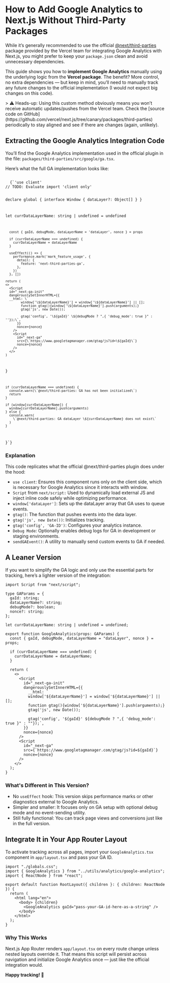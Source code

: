 
<Hero post={data} />

# How to Add Google Analytics to Next.js Without Third-Party Packages

While it’s generally recommended to use the official [@next/third-parties](https://github.com/vercel/next.js/tree/canary/packages/third-parties)
package provided by the Vercel team for integrating Google Analytics with Next.js, you might prefer to keep your `package.json`
clean and avoid unnecessary dependencies.

This guide shows you how to **implement Google Analytics** manually using the underlying logic from the **Vercel package**.
The benefit? More control, no extra dependencies — but keep in mind, you’ll need to manually track any future changes to the
official implementation (I would not expect big changes on this code).

<Note>
  > ⚠️ Heads-up: Using this custom method obviously means you won’t receive automatic updates/pushes from the Vercel
  team. Check the [source code on GitHub](https://github.com/vercel/next.js/tree/canary/packages/third-parties)
  periodically to stay aligned and see if there are changes (again, unlikely).
</Note>

## Extracting the Google Analytics Integration Code

You’ll find the Google Analytics implementation used in the official plugin in the file:
`packages/third-parties/src/google/ga.tsx`.

Here’s what the full GA implementation looks like:

<Code lang="tsx" title="packages/third-parties/src/google/ga.tsx">
  {`'use client'
// TODO: Evaluate import 'client only'


declare global {
interface Window {
dataLayer?: Object[]
}
}

  let currDataLayerName: string | undefined = undefined

      const { gaId, debugMode, dataLayerName = 'dataLayer', nonce } = props

      if (currDataLayerName === undefined) {
        currDataLayerName = dataLayerName
      }

      useEffect(() => {
        performance.mark('mark_feature_usage', {
          detail: {
            feature: 'next-third-parties-ga',
          },
        })
      }, [])

    return (
    <>
      <Script
      id="_next-ga-init"
      dangerouslySetInnerHTML={{
      __html: \`
            window['\${dataLayerName}'] = window['\${dataLayerName}'] || [];
            function gtag(){window['\${dataLayerName}'].push(arguments);}
            gtag('js', new Date());

            gtag('config', '\${gaId}' \${debugMode ? ",{ 'debug_mode': true }" : ''});\`,
          }}
          nonce={nonce}
        />
        <Script
          id="_next-ga"
          src={\`https://www.googletagmanager.com/gtag/js?id=\${gaId}\`}
          nonce={nonce}
        />
      </>
    )
  }

    if (currDataLayerName === undefined) {
      console.warn(\`@next/third-parties: GA has not been initialized\`)
      return
    }

    if (window[currDataLayerName]) {
      window[currDataLayerName].push(arguments)
    } else {
      console.warn(
        \`@next/third-parties: GA dataLayer \${currDataLayerName} does not exist\`
      )
    }
  }`}
</Code>

### Explanation

This code replicates what the official @next/third-parties plugin does under the hood:

- `use client`: Ensures this component runs only on the client side, which is necessary for Google Analytics since it interacts with window.
- `Script` from `next/script:` Used to dynamically load external JS and inject inline code safely while optimizing performance.
- `window['dataLayer']`: Sets up the dataLayer array that GA uses to queue events.
- `gtag()`: The function that pushes events into the data layer.
- `gtag('js', new Date())`: Initializes tracking.
- `gtag('config', 'GA-ID')`: Configures your analytics instance.
- `Debug Mode`: Optionally enables debug logs for GA in development or staging environments.
- `sendGAEvent()`: A utility to manually send custom events to GA if needed.


## A Leaner Version

If you want to simplify the GA logic and only use the essential parts for tracking, here’s a lighter version of the integration:

```tsx
import Script from "next/script";

type GAParams = {
  gaId: string;
  dataLayerName?: string;
  debugMode?: boolean;
  nonce?: string;
};

let currDataLayerName: string | undefined = undefined;

export function GoogleAnalytics(props: GAParams) {
  const { gaId, debugMode, dataLayerName = "dataLayer", nonce } = props;

  if (currDataLayerName === undefined) {
    currDataLayerName = dataLayerName;
  }

  return (
    <>
      <Script
        id="_next-ga-init"
        dangerouslySetInnerHTML={{
          __html: `
          window['${dataLayerName}'] = window['${dataLayerName}'] || [];
          function gtag(){window['${dataLayerName}'].push(arguments);}
          gtag('js', new Date());

          gtag('config', '${gaId}' ${debugMode ? ",{ 'debug_mode': true }" : ""});`,
        }}
        nonce={nonce}
      />
      <Script
        id="_next-ga"
        src={`https://www.googletagmanager.com/gtag/js?id=${gaId}`}
        nonce={nonce}
      />
    </>
  );
}
```

### What's Different in This Version?

- No `useEffect` hook: This version skips performance marks or other diagnostics external to Google Analytics.
- Simpler and smaller: It focuses only on GA setup with optional debug mode and no event-sending utility.
- Still fully functional: You can track page views and conversions just like in the full version.

## Integrate It in Your App Router Layout

To activate tracking across all pages, import your `GoogleAnalytics.tsx` component in `app/layout.tsx` and pass your GA ID.

```tsx
import "./globals.css";
import { GoogleAnalytics } from "../utils/analytics/google-analytics";
import { ReactNode } from "react";

export default function RootLayout({ children }: { children: ReactNode }) {
  return (
    <html lang="en">
      <body> {children}
        <GoogleAnalytics gaId="pass-your-GA-id-here-as-a-string" />
      </body>
    </html>
  );
}
```

### Why This Works
Next.js App Router renders `app/layout.tsx` on every route change unless nested layouts override it.
That means this script will persist across navigation and initialize Google Analytics once — just like the official integration would.

**Happy tracking! 🎯**

<script
  type="application/ld+json"
  dangerouslySetInnerHTML={{
    __html: JSON.stringify(postSchema),
  }}
/>